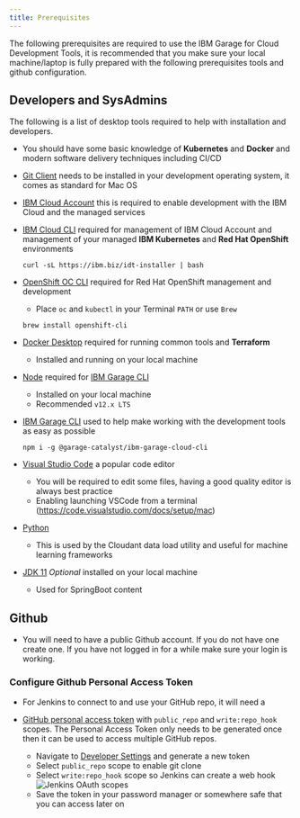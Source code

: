 ```yaml
---
title: Prerequisites
---
```


The following prerequisites are required to use the IBM Garage for Cloud Development Tools, it is recommended that you make sure your local machine/laptop is fully prepared with the following prerequisites tools and github configuration.

## Developers and SysAdmins

The following is a list of desktop tools required to help with installation and developers.

- You should have some basic knowledge of **Kubernetes** and **Docker** and modern software delivery techniques including CI/CD

- [Git Client](https://git-scm.com/) needs to be installed in your development operating system, it comes as standard for Mac OS

- [IBM Cloud Account](https://cloud.ibm.com) this is required to enable development with the IBM Cloud and the managed services

- [IBM Cloud CLI](https://cloud.ibm.com/docs/cli?topic=cloud-cli-install-ibmcloud-cli) required for management of IBM Cloud Account and management of your managed **IBM Kubernetes** and **Red Hat OpenShift** environments
    ```
    curl -sL https://ibm.biz/idt-installer | bash
    ```
- [OpenShift OC CLI](https://www.okd.io/download.html) required for Red Hat OpenShift management and development
    - Place `oc` and `kubectl` in your Terminal `PATH` or use `Brew`
    ```
    brew install openshift-cli
    ```
- [Docker Desktop](https://www.docker.com/products/docker-desktop) required for running common tools and **Terraform**
    - Installed and running on your local machine

- [Node](https://nodejs.org/en/) required for [IBM Garage CLI](/getting-started/cli)
    - Installed on your local machine
    - Recommended `v12.x LTS`

- [IBM Garage CLI](/getting-started/cli) used to help make working with the development tools as easy as possible
    ```
    npm i -g @garage-catalyst/ibm-garage-cloud-cli
    ```

- [Visual Studio Code](https://code.visualstudio.com/download) a popular code editor
    - You will be required to edit some files, having a good quality editor is always best practice
    - Enabling launching VSCode from a terminal (https://code.visualstudio.com/docs/setup/mac)

- [Python](https://www.python.org/downloads/)
    - This is used by the Cloudant data load utility and useful for machine learning frameworks

- [JDK 11](https://www.oracle.com/technetwork/java/javase/downloads/jdk11-downloads-5066655.html) _Optional_ installed on your local machine
    - Used for SpringBoot content

## Github

- You will need to have a public Github account. If you do not have one create one. If you have not logged in for a while make sure your login is working.

### Configure Github Personal Access Token
- For Jenkins to connect to and use your GitHub repo, it will need a
- [GitHub personal access token](https://help.github.com/en/github/authenticating-to-github/creating-a-personal-access-token-for-the-command-line) with `public_repo` and `write:repo_hook` scopes. The Personal Access Token only needs to be generated once then it can be used to access multiple GitHub repos.

  - Navigate to [Developer Settings](https://github.com/settings/tokens) and generate a new token
  - Select `public_repo` scope to enable git clone
  - Select `write:repo_hook` scope so Jenkins can create a web hook
  ![Jenkins OAuth scopes](jenkins-scopes.png)
  - Save the token in your password manager or somewhere safe that you can access later on






